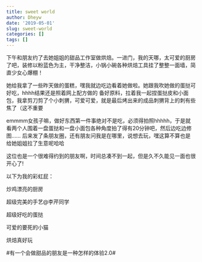 ---
title: sweet world
author: Dheyw
date: '2019-05-01'
slug: sweet-world
categories: []
tags: []
---
下午和朋友约了去她姐姐的甜品工作室做烘焙。一进门，我的天哪，太可爱的厨房了吧，装修以粉蓝色为主，干净整洁，小锅小碗各种烘焙工具挂了整整一面墙，简直少女心爆棚！

她给我拿了一些昨天做的蛋糕，嘿我就边吃边看着她做啦。她跟我吹她做的蛋挞可好吃，hhhh结果还是照着网上配方做的
备好原料，拉着我一起捏蛋挞皮和小面包，我拿剪刀剪了个小刺猬，可爱可爱，就是最后烤出来的成品刺猬背上的刺有些焦了（这不重要

emmmm女孩子嘛，做好东西第一件事绝对不是吃，必须得拍照hhhhh，于是就看两个人围着一盘蛋挞和一盘小面包各种角度拍了得有20分钟吧，然后边吃边修图......
后来发了条朋友圈，还有朋友问我是在哪里，说想去玩，嘿这算不算也是给她姐姐拉了生意呢哈哈

这位也是一个很难得约到的朋友啊，时间总凑不到一起，但是久不久能见一面也很开心了!

以下为我的彩虹屁：

炒鸡漂亮的厨房

超级完美的手艺@李芹同学

超级好吃的蛋挞

可爱的要死的小猫

烘焙真好玩

#有一个会做甜品的朋友是一种怎样的体验2.0#

